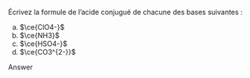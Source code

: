 ::: {.Exercise data-latex=""}

Écrivez la formule de l'acide conjugué de chacune des bases suivantes :

a. $\ce{ClO4-}$
\vspace{\stretch{1}}
b. $\ce{NH3}$
\vspace{\stretch{1}}
c. $\ce{HSO4-}$
\vspace{\stretch{1}}
d. $\ce{CO3^{2-}}$
\vspace{\stretch{1}}

:::

::: {.Answer data-latex=""}

Answer

:::
